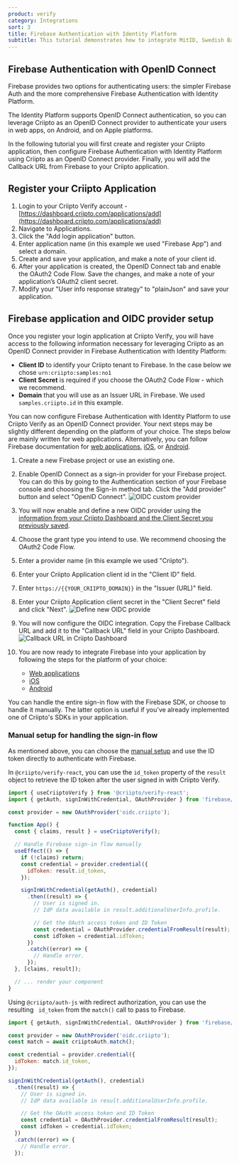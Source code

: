 ```yaml
---
product: verify
category: Integrations
sort: 3
title: Firebase Authentication with Identity Platform
subtitle: This tutorial demonstrates how to integrate MitID, Swedish BankID, Norwegian BankID and more eIDs with Firebase using Criipto Verify.
---
```



## Firebase Authentication with OpenID Connect

Firebase provides two options for authenticating users: the simpler Firebase Auth and the more comprehensive Firebase Authentication with Identity Platform.

The Identity Platform supports OpenID Connect authentication, so you can leverage Criipto as an OpenID Connect provider to authenticate your users in web apps, on Android, and on Apple platforms.

In the following tutorial you will first create and register your Criipto application, then configure Firebase Authentication with Identity Platform using Criipto as an OpenID Connect provider.
Finally, you will add the Callback URL from Firebase to your Criipto application.

## Register your Criipto Application

1. Login to your Criipto Verify account - [https://dashboard.criipto.com/applications/add](https://dashboard.criipto.com/applications/add)
2. Navigate to Applications.
3. Click the "Add login application" button.
4. Enter application name (in this example we used "Firebase App") and select a domain.
5. Create and save your application, and make a note of your client id.
6. After your application is created, the OpenID Connect tab and enable the OAuth2 Code Flow. Save the changes, and make a note of your application’s OAuth2 client secret.
7. Modify your "User info response strategy" to "plainJson" and save your application.

## Firebase application and OIDC provider setup

Once you register your login application at Criipto Verify, you will have access to the following information necessary for leveraging Criipto as an OpenID Connect provider in Firebase Authentication with Identity Platform:

- **Client ID** to identify your Criipto tenant to Firebase. In the case below we chose `urn:criipto:samples:no1`
- **Client Secret** is required if you choose the OAuth2 Code Flow - which we recommend.
- **Domain** that you will use as an Issuer URL in Firebase. We used `samples.criipto.id` in this example.

You can now configure Firebase Authentication with Identity Platform to use Criipto Verify as an OpenID Connect provider.
Your next steps may be slightly different depending on the platform of your choice. The steps below are mainly written for web applications.
Alternatively, you can follow Firebase documentation for [web applications](https://firebase.google.com/docs/auth/web/openid-connect), [iOS](https://firebase.google.com/docs/auth/ios/openid-connect), or [Android](https://firebase.google.com/docs/auth/android/openid-connect).

1. Create a new Firebase project or use an existing one.
2. Enable OpenID Connect as a sign-in provider for your Firebase project.
   You can do this by going to the Authentication section of your Firebase console and choosing the Sign-in method tab.
   Click the "Add provider" button and select "OpenID Connect".
   ![OIDC custom provider](./firebase/OIDC-custom-provider.png)
3. You will now enable and define a new OIDC provider using the [information from your Criipto Dashboard and the Client Secret you previously saved](#firebase-application-and-oidc-provider-setup).
4. Choose the grant type you intend to use. We recommend choosing the OAuth2 Code Flow.
5. Enter a provider name (in this example we used "Criipto").
6. Enter your Criipto Application client id in the "Client ID" field.
7. Enter `https://{{YOUR_CRIIPTO_DOMAIN}}` in the "Issuer (URL)" field.
8. Enter your Criipto Application client secret in the "Client Secret" field and click "Next".
   ![Define new OIDC provide](./firebase/define-new-OIDC-provider.png)
9. You will now configure the OIDC integration. Copy the Firebase Callback URL and add it to the "Callback URL" field in your Criipto Dashboard.
   ![Callback URL in Criipto Dashboard](./firebase/criipto-dashboard-callback-url.png)
10. You are now ready to integrate Firebase into your application by following the steps for the platform of your choice:

    - [Web applications](https://firebase.google.com/docs/auth/web/openid-connect)
    - [iOS](https://firebase.google.com/docs/auth/ios/openid-connect)
    - [Android](https://firebase.google.com/docs/auth/android/openid-connect)

You can handle the entire sign-in flow with the Firebase SDK, or choose to handle it manually. The latter option is useful if you've already implemented one of Criipto's SDKs in your application.

### Manual setup for handling the sign-in flow

As mentioned above, you can choose the [manual setup](https://firebase.google.com/docs/auth/web/openid-connect#manual) and use the ID token directly to authenticate with Firebase.

In `@criipto/verify-react`, you can use the `id_token` property of the `result` object to retrieve the ID token after the user signed in with Criipto Verify.

```jsx
import { useCriiptoVerify } from '@criipto/verify-react';
import { getAuth, signInWithCredential, OAuthProvider } from 'firebase/auth';

const provider = new OAuthProvider('oidc.criipto');

function App() {
  const { claims, result } = useCriiptoVerify();

  // Handle Firebase sign-in flow manually
  useEffect(() => {
    if (!claims) return;
    const credential = provider.credential({
      idToken: result.id_token,
    });

    signInWithCredential(getAuth(), credential)
      .then((result) => {
        // User is signed in.
        // IdP data available in result.additionalUserInfo.profile.

        // Get the OAuth access token and ID Token
        const credential = OAuthProvider.credentialFromResult(result);
        const idToken = credential.idToken;
      })
      .catch((error) => {
        // Handle error.
      });
  }, [claims, result]);

  // ... render your component
}
```

Using `@criipto/auth-js` with redirect authorization, you can use the resulting ` id_token` from the `match()` call to pass to Firebase.

```jsx
import { getAuth, signInWithCredential, OAuthProvider } from 'firebase/auth';

const provider = new OAuthProvider('oidc.criipto');
const match = await criiptoAuth.match();

const credential = provider.credential({
  idToken: match.id_token,
});

signInWithCredential(getAuth(), credential)
  .then((result) => {
    // User is signed in.
    // IdP data available in result.additionalUserInfo.profile.

    // Get the OAuth access token and ID Token
    const credential = OAuthProvider.credentialFromResult(result);
    const idToken = credential.idToken;
  })
  .catch((error) => {
    // Handle error.
  });
```
